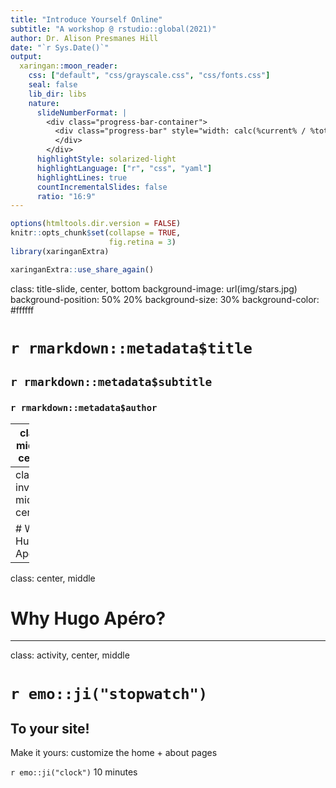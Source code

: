```yaml
---
title: "Introduce Yourself Online"
subtitle: "A workshop @ rstudio::global(2021)"
author: Dr. Alison Presmanes Hill
date: "`r Sys.Date()`"
output:
  xaringan::moon_reader:
    css: ["default", "css/grayscale.css", "css/fonts.css"]
    seal: false 
    lib_dir: libs
    nature:
      slideNumberFormat: |
        <div class="progress-bar-container">
          <div class="progress-bar" style="width: calc(%current% / %total% * 100%);">
          </div>
        </div>
      highlightStyle: solarized-light
      highlightLanguage: ["r", "css", "yaml"]
      highlightLines: true
      countIncrementalSlides: false
      ratio: "16:9"
---
```


```r
options(htmltools.dir.version = FALSE)
knitr::opts_chunk$set(collapse = TRUE,
                      fig.retina = 3)
library(xaringanExtra)
```

```r
xaringanExtra::use_share_again()
```

class: title-slide, center, bottom
background-image: url(img/stars.jpg)
background-position: 50% 20%
background-size: 30%
background-color: #ffffff

# `r rmarkdown::metadata$title`

## `r rmarkdown::metadata$subtitle`

### `r rmarkdown::metadata$author`

---
class: middle, center

<blockquote class="twitter-tweet"><p lang="en" dir="ltr">Build a website with HTML and CSS that somebody else wrote. <a href="https://t.co/ya2NWe2rff">https://t.co/ya2NWe2rff</a></p>&mdash; Alison Presmanes Hill (@apreshill) <a href="https://twitter.com/apreshill/status/1280635175538311168?ref_src=twsrc%5Etfw">July 7, 2020</a></blockquote> <script async src="https://platform.twitter.com/widgets.js" charset="utf-8"></script> 

---
class: inverse, middle, center

# Why Hugo Apéro?

---
class: center, middle

# Why Hugo Apéro?


---
class: activity, center, middle

# `r emo::ji("stopwatch")`

## To your site!

Make it yours: customize the home + about pages

`r emo::ji("clock")` 10 minutes
